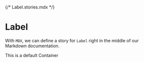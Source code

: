 {/* Label.stories.mdx */}



<Meta title="Container" component={Container} />

# Label

With `MDX`, we can define a story for `Label` right in the middle of our Markdown documentation.

<Canvas>
  <Story name="Main">
    <Container>This is a default Container</Container>
  </Story>
</Canvas>
